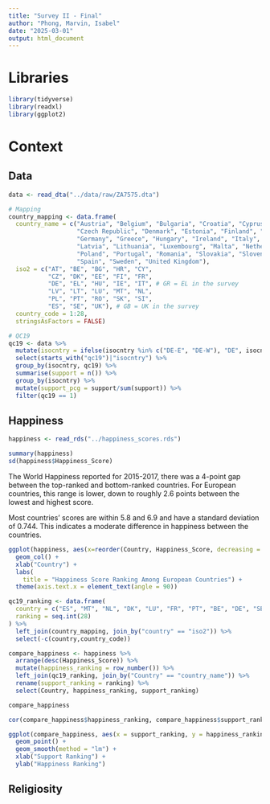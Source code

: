 ```yaml
---
title: "Survey II - Final"
author: "Phong, Marvin, Isabel"
date: "2025-03-01"
output: html_document
---
```


# Libraries

```r
library(tidyverse)
library(readxl)
library(ggplot2)
```

# Context

## Data

```r
data <- read_dta("../data/raw/ZA7575.dta")

# Mapping
country_mapping <- data.frame(
  country_name = c("Austria", "Belgium", "Bulgaria", "Croatia", "Cyprus", 
                   "Czech Republic", "Denmark", "Estonia", "Finland", "France", 
                   "Germany", "Greece", "Hungary", "Ireland", "Italy", 
                   "Latvia", "Lithuania", "Luxembourg", "Malta", "Netherlands", 
                   "Poland", "Portugal", "Romania", "Slovakia", "Slovenia", 
                   "Spain", "Sweden", "United Kingdom"),
  iso2 = c("AT", "BE", "BG", "HR", "CY", 
           "CZ", "DK", "EE", "FI", "FR", 
           "DE", "EL", "HU", "IE", "IT", # GR = EL in the survey
           "LV", "LT", "LU", "MT", "NL", 
           "PL", "PT", "RO", "SK", "SI", 
           "ES", "SE", "UK"), # GB = UK in the survey
  country_code = 1:28,  
  stringsAsFactors = FALSE)

# QC19
qc19 <- data %>% 
  mutate(isocntry = ifelse(isocntry %in% c("DE-E", "DE-W"), "DE", isocntry)) %>% 
  select(starts_with("qc19")|"isocntry") %>% 
  group_by(isocntry, qc19) %>% 
  summarise(support = n()) %>% 
  group_by(isocntry) %>% 
  mutate(support_pcg = support/sum(support)) %>% 
  filter(qc19 == 1) 
```

## Happiness

```r
happiness <- read_rds("../happiness_scores.rds")
```

```r
summary(happiness)
sd(happiness$Happiness_Score)
```

The World Happiness reported for 2015-2017, there was a 4-point gap between the top-ranked and bottom-ranked countries. For European countries, this range is lower, down to roughly 2.6 points between the lowest and highest score.

Most countries' scores are within 5.8 and 6.9 and have a standard deviation of 0.744. This indicates a moderate difference in happiness between the countries.

```r
ggplot(happiness, aes(x=reorder(Country, Happiness_Score, decreasing = TRUE), y=Happiness_Score)) +
  geom_col() +
  xlab("Country") +
  labs(
    title = "Happiness Score Ranking Among European Countries") +
  theme(axis.text.x = element_text(angle = 90))
```

```r
qc19_ranking <- data.frame(
  country = c("ES", "MT", "NL", "DK", "LU", "FR", "PT", "BE", "DE", "SE", "FI", "UK", "IE", "AT", "EL", "EE", "SI", "IT", "LV", "CY", "PL", "HR", "CZ", "LT", "SK", "RO", "HU", "BG"),
  ranking = seq.int(28)
) %>% 
  left_join(country_mapping, join_by("country" == "iso2")) %>% 
  select(-c(country,country_code))

compare_happiness <- happiness %>% 
  arrange(desc(Happiness_Score)) %>% 
  mutate(happiness_ranking = row_number()) %>% 
  left_join(qc19_ranking, join_by("Country" == "country_name")) %>% 
  rename(support_ranking = ranking) %>% 
  select(Country, happiness_ranking, support_ranking)

compare_happiness
```

```r
cor(compare_happiness$happiness_ranking, compare_happiness$support_ranking)
```

```r
ggplot(compare_happiness, aes(x = support_ranking, y = happiness_ranking)) +
  geom_point() + 
  geom_smooth(method = "lm") +
  xlab("Support Ranking") +
  ylab("Happiness Ranking")
```

## Religiosity
